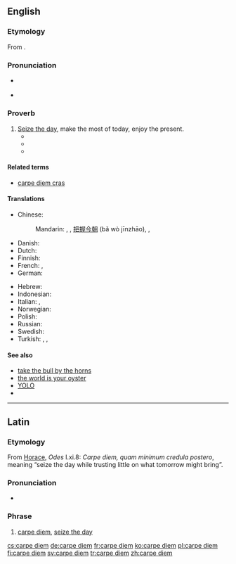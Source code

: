 ==English==
{{was wotd|2013|January|9}}
{{wikipedia}}

===Etymology===
From {{etyl|la|en}} {{term|carpe diem||seize the day|lang=la}}.

===Pronunciation===
* {{a|UK}} {{IPA|/ˌkɑː.peɪ ˈdiː.əm/}}
* {{a|US}} {{IPA|/ˌkɑɹ.peɪ ˈdi.əm/}}

===Proverb===
{{head|en|proverb|head=[[carpe]] [[diem]]}}

# [[seize the day|Seize the day]], make the most of today, enjoy the present.
#* {{quote-book
    | year = 1905
    | title = Heretics
    | first = G. K.
    | last = Chesterton
    | authorlink = G. K. Chesterton
    | location = New York
    | publisher = John Lane
    | ol = 24174141M
    | url = http://www.gutenberg.org/ebooks/470
    | passage = It is the '''carpe diem''' religion; but the '''carpe diem''' religion is not the religion of happy people, but of very unhappy people. 
}}
#* {{quote-book
    | date = 2007-07-30
    | title = The Suicide of Reason: Radical Islam's Threat to the West
    | first = Lee
    | last = Harris
    | authorlink = Lee Harris (essayist)
    | chapter = Can '''Carpe Diem''' Societies Survive?
    | location = New York
    | publisher = Basic Books
    | isbn = 9780465002030
    | lccn = 2007007954
    | ol = 9697473M
    | page = 241
    | pageurl = http://books.google.com/books?id=3L5gc953HZUC&pg=PA241&dq=%22carpe+diem%22
    | passage = Indeed, in an extreme '''carpe diem''' society, children are raised without being given any sense that they have a transgenerational duty to the as yet unborn— the duty to leave them a better world.
}}
#* {{quote-video
    | date = 2011-01-29
    | title = {{w|Phineas and Ferb}}
    | episode = Rollercoaster: The Musical!
    | season = 2
    | number = 38
    | at = “'''Carpe Diem'''” (song)
    | passage = Just grab those opportunities when you see 'em / Cause every day's a brand new day, you gotta '''carpe diem'''
}}

====Related terms====
* [[carpe diem cras]]

====Translations====
{{trans-top|seize the day}}
* Chinese:
*: Mandarin: {{t|cmn|及時行樂|sc=Hani}}, {{t+|cmn|及时行乐|tr=jíshíxínglè|sc=Hani}}, [[把握]][[今朝]] (bǎ wò jīnzhāo), {{qualifier|literary}} {{t|cmn|花開堪折直須折|sc=Hani}}, {{t|cmn|花开堪折直须折|tr=huā kāi kān zhé zhí xū zhé|sc=Hani}}
* Danish: {{t|da|fang dagen}}
* Dutch: {{t|nl|pluk de dag}}
* Finnish: {{t|fi|tartu hetkeen}}
* French: {{t|fr|cueille le jour}}, {{t+|fr|carpe diem}}
* German: {{t|de|Nutze den Tag}}
{{trans-mid}}
* Hebrew: {{t|he|קרפה דיים|sc=Hebr}}
* Indonesian: {{t|id|raih hari ini}}
* Italian: {{t|it|cogli l'attimo}}, {{t|it|vivere alla giornata}}
* Norwegian: {{t|no|grip dagen}}
* Polish: {{t|pl|chwytaj dzień}}
* Russian: {{t|ru|лови момент|tr=loví momént}}
* Swedish: {{t+|sv|fånga dagen}}
* Turkish: {{t|tr|günü yakala}}, {{t|tr|anı yaşa}}, {{t|tr|günü yaşa}}
{{trans-bottom}}

====See also====
* [[take the bull by the horns]]
* [[the world is your oyster]]
* [[YOLO]]
* {{commonslite|Category:Carpe diem|carpe diem}}

----

==Latin==

===Etymology===
From [[Horace]], ''Odes'' I.xi.8: ''Carpe diem, quam minimum credula postero'', meaning “seize the day while trusting little on what tomorrow might bring”.

===Pronunciation===
* {{a|Classical}} {{IPA|[ˈkɑr.pe ˈdi.ẽ]|lang=la}}

===Phrase===
{{head|la|phrase|head='''[[carpe]] [[diem]]'''}}

# [[#English|carpe diem]], [[seize the day]]

[[cs:carpe diem]]
[[de:carpe diem]]
[[fr:carpe diem]]
[[ko:carpe diem]]
[[pl:carpe diem]]
[[fi:carpe diem]]
[[sv:carpe diem]]
[[tr:carpe diem]]
[[zh:carpe diem]]